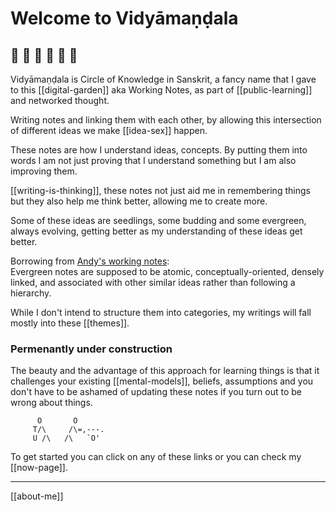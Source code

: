 # Welcome to Vidyāmaṇḍala

## :leaves: :seedling: :herb: :deciduous_tree: :blossom: :green_apple:

Vidyāmaṇḍala is <Highlight color="#fc9f5b">Circle of Knowledge</Highlight> in Sanskrit, a fancy name that I gave to this [[digital-garden]] aka Working Notes, as part of [[public-learning]] and networked thought.

Writing notes and linking them with each other, by allowing this intersection of different ideas we make [[idea-sex]] happen.

These notes are how I understand ideas, concepts. By putting them into words I am not just proving that I understand something but I am also improving them.

[[writing-is-thinking]], these notes not just aid me in remembering things but they also help me think better, allowing me to create more.

Some of these ideas are seedlings, some budding and some evergreen, always evolving, getting better as my understanding of these ideas get better.

Borrowing from [Andy's working notes](https://notes.andymatuschak.org/):  
Evergreen notes are supposed to be <Highlight color="#5aa9e6"> atomic, conceptually-oriented, densely linked,
and associated </Highlight> with other similar ideas rather than following a hierarchy.

While I don't intend to structure them into categories, my writings will fall mostly into these [[themes]].

### Permenantly under construction

The beauty and the advantage of this approach for learning things is that it challenges your existing [[mental-models]], beliefs, assumptions and you don't have to be ashamed of updating these notes if you turn out to be wrong about things.

```
      O       O
     T/\     /\=,---.
     U /\   /\   `O'
```

To get started you can click on any of these links or you can check my [[now-page]].

---

[[about-me]]
